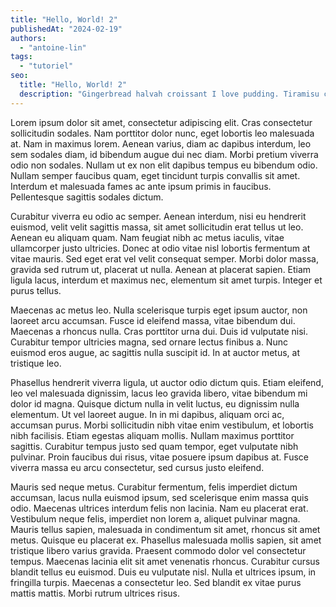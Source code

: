 ```yaml
---
title: "Hello, World! 2"
publishedAt: "2024-02-19"
authors:
  - "antoine-lin"
tags:
  - "tutoriel"
seo:
  title: "Hello, World! 2"
  description: "Gingerbread halvah croissant I love pudding. Tiramisu chocolate cake topping bonbon I love ice cream. Jelly beans sugar plum pie jelly beans fruitcake liquorice. Marshmallow oat cake sugar plum cake shortbread candy canes sweet tiramisu tart."
---
```


Lorem ipsum dolor sit amet, consectetur adipiscing elit. Cras consectetur sollicitudin sodales. Nam porttitor dolor nunc, eget lobortis leo malesuada at. Nam in maximus lorem. Aenean varius, diam ac dapibus interdum, leo sem sodales diam, id bibendum augue dui nec diam. Morbi pretium viverra odio non sodales. Nullam ut ex non elit dapibus tempus eu bibendum odio. Nullam semper faucibus quam, eget tincidunt turpis convallis sit amet. Interdum et malesuada fames ac ante ipsum primis in faucibus. Pellentesque sagittis sodales dictum.

Curabitur viverra eu odio ac semper. Aenean interdum, nisi eu hendrerit euismod, velit velit sagittis massa, sit amet sollicitudin erat tellus ut leo. Aenean eu aliquam quam. Nam feugiat nibh ac metus iaculis, vitae ullamcorper justo ultricies. Donec at odio vitae nisl lobortis fermentum at vitae mauris. Sed eget erat vel velit consequat semper. Morbi dolor massa, gravida sed rutrum ut, placerat ut nulla. Aenean at placerat sapien. Etiam ligula lacus, interdum et maximus nec, elementum sit amet turpis. Integer et purus tellus.

Maecenas ac metus leo. Nulla scelerisque turpis eget ipsum auctor, non laoreet arcu accumsan. Fusce id eleifend massa, vitae bibendum dui. Maecenas a rhoncus nulla. Cras porttitor urna dui. Duis id vulputate nisi. Curabitur tempor ultricies magna, sed ornare lectus finibus a. Nunc euismod eros augue, ac sagittis nulla suscipit id. In at auctor metus, at tristique leo.

Phasellus hendrerit viverra ligula, ut auctor odio dictum quis. Etiam eleifend, leo vel malesuada dignissim, lacus leo gravida libero, vitae bibendum mi dolor id magna. Quisque dictum nulla in velit luctus, eu dignissim nulla elementum. Ut vel laoreet augue. In in mi dapibus, aliquam orci ac, accumsan purus. Morbi sollicitudin nibh vitae enim vestibulum, et lobortis nibh facilisis. Etiam egestas aliquam mollis. Nullam maximus porttitor sagittis. Curabitur tempus justo sed quam tempor, eget vulputate nibh pulvinar. Proin faucibus dui risus, vitae posuere ipsum dapibus at. Fusce viverra massa eu arcu consectetur, sed cursus justo eleifend.

Mauris sed neque metus. Curabitur fermentum, felis imperdiet dictum accumsan, lacus nulla euismod ipsum, sed scelerisque enim massa quis odio. Maecenas ultrices interdum felis non lacinia. Nam eu placerat erat. Vestibulum neque felis, imperdiet non lorem a, aliquet pulvinar magna. Mauris tellus sapien, malesuada in condimentum sit amet, rhoncus sit amet metus. Quisque eu placerat ex. Phasellus malesuada mollis sapien, sit amet tristique libero varius gravida. Praesent commodo dolor vel consectetur tempus. Maecenas lacinia elit sit amet venenatis rhoncus. Curabitur cursus blandit tellus eu euismod. Duis eu vulputate nisl. Nulla et ultrices ipsum, in fringilla turpis. Maecenas a consectetur leo. Sed blandit ex vitae purus mattis mattis. Morbi rutrum ultrices risus.
